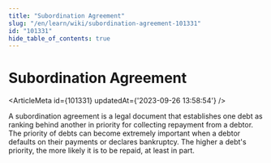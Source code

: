 ```yaml
---
title: "Subordination Agreement"
slug: "/en/learn/wiki/subordination-agreement-101331"
id: "101331"
hide_table_of_contents: true
---
```



# Subordination Agreement

<ArticleMeta id={101331} updatedAt={'2023-09-26 13:58:54'} />
<div className='border-solid border-b border-t-0 my-4 border-[var(--ifm-color-gray-300)]' />

A subordination agreement is a legal document that establishes one debt as ranking behind another in priority for collecting repayment from a debtor. The priority of debts can become extremely important when a debtor defaults on their payments or declares bankruptcy. The higher a debt's priority, the more likely it is to be repaid, at least in part.
